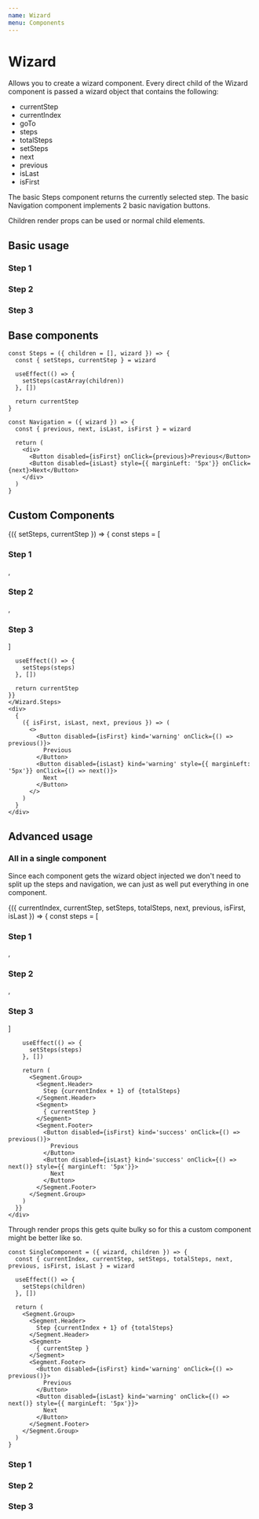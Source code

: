```yaml
---
name: Wizard
menu: Components
---
```




# Wizard

Allows you to create a wizard component.
Every direct child of the Wizard component is passed a wizard object that contains the following:

* currentStep
* currentIndex
* goTo
* steps
* totalSteps
* setSteps
* next
* previous
* isLast
* isFirst

The basic Steps component returns the currently selected step.
The basic Navigation component implements 2 basic navigation buttons.

Children render props can be used or normal child elements.

## Basic usage

<Playground>
  <Wizard>
    <Wizard.Steps>
      <div>
        <h3>Step 1</h3>
      </div>
      <div>
        <h3>Step 2</h3>
      </div>
      <div>
        <h3>Step 3</h3>
      </div>
    </Wizard.Steps>
    <Wizard.Navigation />
  </Wizard>
</Playground>

## Base components

```
const Steps = ({ children = [], wizard }) => {
  const { setSteps, currentStep } = wizard

  useEffect(() => {
    setSteps(castArray(children))
  }, [])

  return currentStep
}
```
```
const Navigation = ({ wizard }) => {
  const { previous, next, isLast, isFirst } = wizard

  return (
    <div>
      <Button disabled={isFirst} onClick={previous}>Previous</Button>
      <Button disabled={isLast} style={{ marginLeft: '5px'}} onClick={next}>Next</Button>
    </div>
  )
}
```

## Custom Components

<Playground>
  <Wizard>
    <Wizard.Steps>
    {({ setSteps, currentStep }) => {
      const steps = [
        <div>
          <h3>Step 1</h3>
        </div>,
        <div>
          <h3>Step 2</h3>
        </div>,
        <div>
          <h3>Step 3</h3>
        </div>
      ]

      useEffect(() => {
        setSteps(steps)
      }, [])

      return currentStep
    }}
    </Wizard.Steps>
    <div>
      {
        ({ isFirst, isLast, next, previous }) => (
          <>
            <Button disabled={isFirst} kind='warning' onClick={() => previous()}>
              Previous
            </Button>
            <Button disabled={isLast} kind='warning' style={{ marginLeft: '5px'}} onClick={() => next()}>
              Next
            </Button>
          </>
        )
      }
    </div>
  </Wizard>
</Playground>



## Advanced usage

### All in a single component

Since each component gets the wizard object injected we don't need to split up the steps and navigation, we can just as well put everything in one component.

<Playground>
  <Wizard>
    <div>
      {({ currentIndex, currentStep, setSteps, totalSteps, next, previous, isFirst, isLast }) => {
        const steps = [
          <div>
            <h3>Step 1</h3>
          </div>,
          <div>
            <h3>Step 2</h3>
          </div>,
          <div>
            <h3>Step 3</h3>
          </div>
        ]

        useEffect(() => {
          setSteps(steps)
        }, [])

        return (
          <Segment.Group>
            <Segment.Header>
              Step {currentIndex + 1} of {totalSteps}
            </Segment.Header>
            <Segment>
              { currentStep }
            </Segment>
            <Segment.Footer>
              <Button disabled={isFirst} kind='success' onClick={() => previous()}>
                Previous
              </Button>
              <Button disabled={isLast} kind='success' onClick={() => next()} style={{ marginLeft: '5px'}}>
                Next
              </Button>
            </Segment.Footer>
          </Segment.Group>
        )
      }}
    </div>
  </Wizard>
</Playground>

Through render props this gets quite bulky so for this a custom component might be better like so.

```
const SingleComponent = ({ wizard, children }) => {
  const { currentIndex, currentStep, setSteps, totalSteps, next, previous, isFirst, isLast } = wizard

  useEffect(() => {
    setSteps(children)
  }, [])

  return (
    <Segment.Group>
      <Segment.Header>
        Step {currentIndex + 1} of {totalSteps}
      </Segment.Header>
      <Segment>
        { currentStep }
      </Segment>
      <Segment.Footer>
        <Button disabled={isFirst} kind='warning' onClick={() => previous()}>
          Previous
        </Button>
        <Button disabled={isLast} kind='warning' onClick={() => next()} style={{ marginLeft: '5px'}}>
          Next
        </Button>
      </Segment.Footer>
    </Segment.Group>
  )
}
```

<Playground>
  <Wizard>
    <SingleComponent>
      <div>
        <h3>Step 1</h3>
      </div>
      <div>
        <h3>Step 2</h3>
      </div>
      <div>
        <h3>Step 3</h3>
      </div>
    </SingleComponent>
  </Wizard>
</Playground>